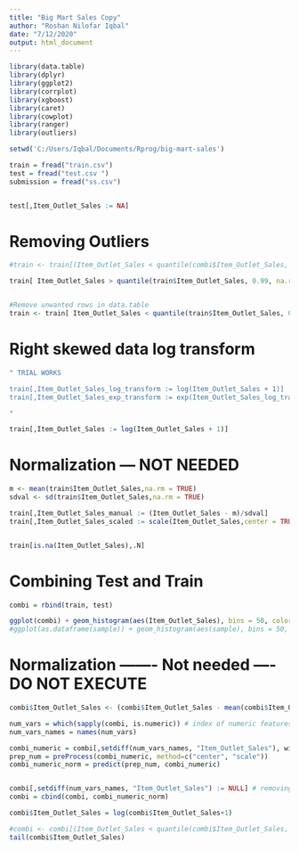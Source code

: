 ---
title: "Big Mart Sales Copy"
author: "Roshan Nilofar Iqbal"
date: "7/12/2020"
output: html_document
---

```{r}
library(data.table)
library(dplyr)
library(ggplot2)
library(corrplot)
library(xgboost)
library(caret)
library(cowplot)
library(ranger)
library(outliers)
```

```{r}
setwd('C:/Users/Iqbal/Documents/Rprog/big-mart-sales')

train = fread("train.csv") 
test = fread("test.csv ") 
submission = fread("ss.csv")


test[,Item_Outlet_Sales := NA]

```

# Removing Outliers

```{r}
#train <- train[(Item_Outlet_Sales < quantile(combi$Item_Outlet_Sales, 0.99, na.rm = TRUE)), ]

train[ Item_Outlet_Sales > quantile(train$Item_Outlet_Sales, 0.99, na.rm = TRUE), .N ]


#Remove unwanted rows in data.table
train <- train[ Item_Outlet_Sales < quantile(train$Item_Outlet_Sales, 0.99, na.rm = TRUE) ]
```


# Right skewed data log transform

```{r}
" TRIAL WORKS

train[,Item_Outlet_Sales_log_transform := log(Item_Outlet_Sales + 1)]
train[,Item_Outlet_Sales_exp_transform := exp(Item_Outlet_Sales_log_transform) - 1]

"

train[,Item_Outlet_Sales := log(Item_Outlet_Sales + 1)]

```


# Normalization --- NOT NEEDED 

```{r}

m <- mean(train$Item_Outlet_Sales,na.rm = TRUE)
sdval <- sd(train$Item_Outlet_Sales,na.rm = TRUE)

train[,Item_Outlet_Sales_manual := (Item_Outlet_Sales - m)/sdval]
train[,Item_Outlet_Sales_scaled := scale(Item_Outlet_Sales,center = TRUE,scale=TRUE)]


train[is.na(Item_Outlet_Sales),.N]
```

# Combining Test and Train
```{r}
combi = rbind(train, test)
```


```{r}
ggplot(combi) + geom_histogram(aes(Item_Outlet_Sales), bins = 50, color="black", fill="coral1")
#ggplot(as.dataframe(sample)) + geom_histogram(aes(sample), bins = 50, color="black", fill="coral1")
```


# Normalization ------- Not needed ---- DO NOT EXECUTE



```{r}
combi$Item_Outlet_Sales <- (combi$Item_Outlet_Sales - mean(combi$Item_Outlet_Sales))/ sd(combi$Item_Outlet_Sales)
```



```{r}
num_vars = which(sapply(combi, is.numeric)) # index of numeric features 
num_vars_names = names(num_vars) 
```

```{r}
combi_numeric = combi[,setdiff(num_vars_names, "Item_Outlet_Sales"), with = F] 
prep_num = preProcess(combi_numeric, method=c("center", "scale")) 
combi_numeric_norm = predict(prep_num, combi_numeric)


combi[,setdiff(num_vars_names, "Item_Outlet_Sales") := NULL] # removing numeric independent variables 
combi = cbind(combi, combi_numeric_norm)
```


```{r}
combi$Item_Outlet_Sales = log(combi$Item_Outlet_Sales+1)
```


```{r}
#combi <- combi[(Item_Outlet_Sales < quantile(combi$Item_Outlet_Sales, 0.99, na.rm = TRUE)), ]
tail(combi$Item_Outlet_Sales)
```


